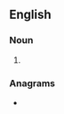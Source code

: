 ==English==

===Noun===
{{head|en|noun plural form}}

# {{plural of|honker|lang=en}}

===Anagrams===
* {{l|en|Kherson}}